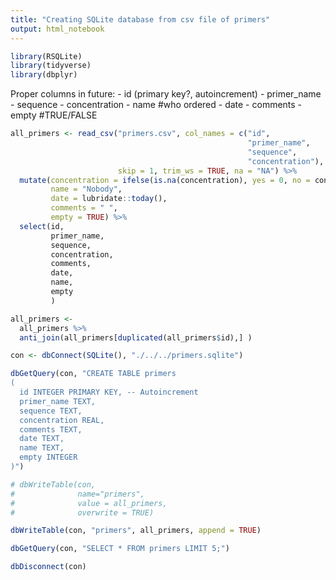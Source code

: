 ```yaml
---
title: "Creating SQLite database from csv file of primers"
output: html_notebook
---
```


```r
library(RSQLite)
library(tidyverse)
library(dbplyr)
```


Proper columns in future:
- id (primary key?, autoincrement)
- primer_name
- sequence
- concentration
- name #who ordered
- date
- comments
- empty #TRUE/FALSE

```r
all_primers <- read_csv("primers.csv", col_names = c("id", 
                                                     "primer_name", 
                                                     "sequence", 
                                                     "concentration"), 
                        skip = 1, trim_ws = TRUE, na = "NA") %>%
  mutate(concentration = ifelse(is.na(concentration), yes = 0, no = concentration),
         name = "Nobody",
         date = lubridate::today(),
         comments = " ",
         empty = TRUE) %>%
  select(id,
         primer_name,
         sequence,
         concentration,
         comments,
         date,
         name,
         empty
         )

all_primers <-
  all_primers %>% 
  anti_join(all_primers[duplicated(all_primers$id),] )
```

```r
con <- dbConnect(SQLite(), "./../../primers.sqlite")
```

```r
dbGetQuery(con, "CREATE TABLE primers
(
  id INTEGER PRIMARY KEY, -- Autoincrement
  primer_name TEXT,
  sequence TEXT,
  concentration REAL,
  comments TEXT,
  date TEXT,
  name TEXT,
  empty INTEGER
)")

# dbWriteTable(con, 
#              name="primers", 
#              value = all_primers, 
#              overwrite = TRUE)

dbWriteTable(con, "primers", all_primers, append = TRUE)
```

```r
dbGetQuery(con, "SELECT * FROM primers LIMIT 5;")
```


```r
dbDisconnect(con)
```